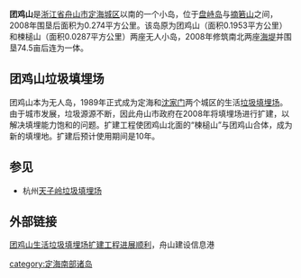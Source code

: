 {{coord|29.961478479638444|122.07999229431152|display=title}}

'''团鸡山'''是[[浙江省|浙江省]][[舟山市|舟山市]][[定海_(城区)|定海城区]]以南的一个小岛，位于[[盘峙岛|盘峙岛]]与[[摘箬山|摘箬山]]之间，2008年围垦后面积为0.274平方公里。该岛原为团鸡山（面积0.1953平方公里）和楝槌山（面积0.0287平方公里）两座无人小岛，2008年修筑南北两座[[海堤|海堤]]并围垦74.5亩后连为一体。

==团鸡山垃圾填埋场==
团鸡山本为无人岛，1989年正式成为定海和[[沈家门|沈家门]]两个城区的生活[[垃圾填埋场|垃圾填埋场]]。由于城市发展，垃圾源源不断，因此舟山市政府在2008年将填埋场进行扩建，以解决填埋能力饱和的问题。扩建工程使团鸡山北面的“楝槌山”与团鸡山合体，成为新的填埋地。扩建后预计使用期间是10年。

==参见==
*杭州[[天子岭垃圾填埋场|天子岭垃圾填埋场]]

==外部链接==
[https://web.archive.org/web/20180930102705/http://www.zscj.gov.cn/news/shownews.asp?newsid=3269 团鸡山生活垃圾填埋场扩建工程进展顺利]，舟山建设信息港

[[category:定海南部诸岛|category:定海南部诸岛]]